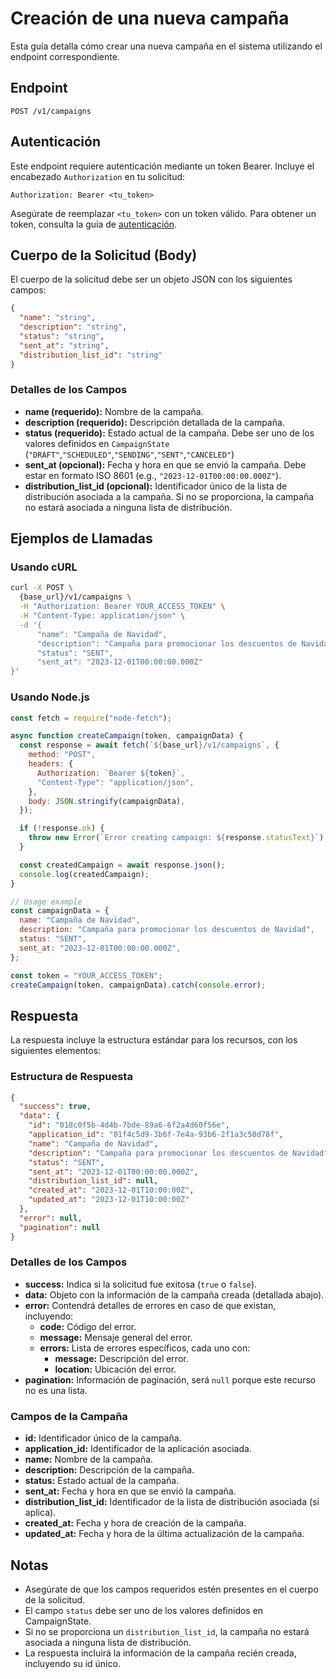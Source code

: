 # Creación de una nueva campaña

Esta guía detalla cómo crear una nueva campaña en el sistema utilizando el endpoint correspondiente.

## Endpoint

`POST /v1/campaigns`

## Autenticación

Este endpoint requiere autenticación mediante un token Bearer. Incluye el encabezado `Authorization` en tu solicitud:

```
Authorization: Bearer <tu_token>
```

Asegúrate de reemplazar `<tu_token>` con un token válido. Para obtener un token, consulta la guía de [autenticación](/docs/authentication/).

## Cuerpo de la Solicitud (Body)

El cuerpo de la solicitud debe ser un objeto JSON con los siguientes campos:

```json
{
  "name": "string",
  "description": "string",
  "status": "string",
  "sent_at": "string",
  "distribution_list_id": "string"
}
```

### Detalles de los Campos

- **name (requerido):** Nombre de la campaña.
- **description (requerido):** Descripción detallada de la campaña.
- **status (requerido):** Estado actual de la campaña. Debe ser uno de los valores definidos en `CampaignState` (`"DRAFT"`,`"SCHEDULED"`,`"SENDING"`,`"SENT"`,`"CANCELED"`)
- **sent_at (opcional):** Fecha y hora en que se envió la campaña. Debe estar en formato ISO 8601 (e.g., `"2023-12-01T00:00:00.000Z"`).
- **distribution_list_id (opcional):** Identificador único de la lista de distribución asociada a la campaña. Si no se proporciona, la campaña no estará asociada a ninguna lista de distribución.

## Ejemplos de Llamadas

### Usando cURL

```bash
curl -X POST \
  {base_url}/v1/campaigns \
  -H "Authorization: Bearer YOUR_ACCESS_TOKEN" \
  -H "Content-Type: application/json" \
  -d '{
      "name": "Campaña de Navidad",
      "description": "Campaña para promocionar los descuentos de Navidad",
      "status": "SENT",
      "sent_at": "2023-12-01T00:00:00.000Z"
}'
```

### Usando Node.js

```javascript
const fetch = require("node-fetch");

async function createCampaign(token, campaignData) {
  const response = await fetch(`${base_url}/v1/campaigns`, {
    method: "POST",
    headers: {
      Authorization: `Bearer ${token}`,
      "Content-Type": "application/json",
    },
    body: JSON.stringify(campaignData),
  });

  if (!response.ok) {
    throw new Error(`Error creating campaign: ${response.statusText}`);
  }

  const createdCampaign = await response.json();
  console.log(createdCampaign);
}

// Usage example
const campaignData = {
  name: "Campaña de Navidad",
  description: "Campaña para promocionar los descuentos de Navidad",
  status: "SENT",
  sent_at: "2023-12-01T00:00:00.000Z",
};

const token = "YOUR_ACCESS_TOKEN";
createCampaign(token, campaignData).catch(console.error);
```

## Respuesta

La respuesta incluye la estructura estándar para los recursos, con los siguientes elementos:

### Estructura de Respuesta

```json
{
  "success": true,
  "data": {
    "id": "018c0f5b-4d4b-7bde-89a6-6f2a4d60f56e",
    "application_id": "01f4c5d9-3b6f-7e4a-93b6-2f1a3c50d78f",
    "name": "Campaña de Navidad",
    "description": "Campaña para promocionar los descuentos de Navidad",
    "status": "SENT",
    "sent_at": "2023-12-01T00:00:00.000Z",
    "distribution_list_id": null,
    "created_at": "2023-12-01T10:00:00Z",
    "updated_at": "2023-12-01T10:00:00Z"
  },
  "error": null,
  "pagination": null
}
```

### Detalles de los Campos

- **success:** Indica si la solicitud fue exitosa (`true` o `false`).
- **data:** Objeto con la información de la campaña creada (detallada abajo).
- **error:** Contendrá detalles de errores en caso de que existan, incluyendo:
  - **code:** Código del error.
  - **message:** Mensaje general del error.
  - **errors:** Lista de errores específicos, cada uno con:
    - **message:** Descripción del error.
    - **location:** Ubicación del error.
- **pagination:** Información de paginación, será `null` porque este recurso no es una lista.

### Campos de la Campaña

- **id:** Identificador único de la campaña.
- **application_id:** Identificador de la aplicación asociada.
- **name:** Nombre de la campaña.
- **description:** Descripción de la campaña.
- **status:** Estado actual de la campaña.
- **sent_at:** Fecha y hora en que se envió la campaña.
- **distribution_list_id:** Identificador de la lista de distribución asociada (si aplica).
- **created_at:** Fecha y hora de creación de la campaña.
- **updated_at:** Fecha y hora de la última actualización de la campaña.

## Notas

- Asegúrate de que los campos requeridos estén presentes en el cuerpo de la solicitud.
- El campo `status` debe ser uno de los valores definidos en CampaignState.
- Si no se proporciona un `distribution_list_id`, la campaña no estará asociada a ninguna lista de distribución.
- La respuesta incluirá la información de la campaña recién creada, incluyendo su id único.
